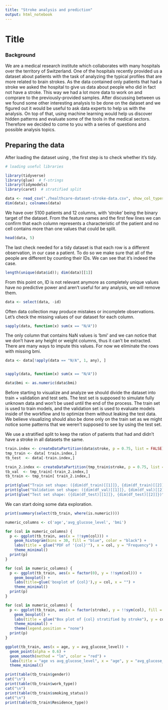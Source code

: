 ```yaml
---
title: "Stroke analysis and prediction"
output: html_notebook
---
```


# Title
### Background
We are a medical research institute which collaborates with many hospitals over the territory of Switzerland.
One of the hospitals recently provided us a dataset about patients with the task of analyzing the typical profiles that are more related to brain strokes. As the data contained only patients that had a stroke we asked the hospital to give us data about people who did in fact not have a stroke. This way we had a lot more data to work on and comprare to the previously-provided samples.
After discussing between us we found some other interesting analysis to be done on the dataset and we figured out it would be useful to ask data experts to help us with the analysis. On top of that, using machine learning would help us discover hidden patterns and evaluate some of the tools in the medical sectors.
Therefore we decided to come to you with a series of questions and possible analysis topics.



## Preparing the data
After loading the dataset using <check slides>, the first step is to check whether it's tidy.

```r
# loading useful libraries

library(tidyverse)
library(glue)  # f-strings
library(tidymodels)
library(caret)  # stratified split
```

```r
data <- read_csv("./healthcare-dataset-stroke-data.csv", show_col_types =FALSE)
dim(data); colnames(data)
```
We have over 5100 patients and 12 columns, with 'stroke' being the binary target of the dataset. 
From the feature names and the first few lines we can confirm that each column represents a characteristic of the patient and no cell contains more than one values that could be split. 

```r
head(data, 5)
```
The last check needed for a tidy dataset is that each row is a different observation, in our case a patient.
To do so we make sure that all of the people are different by counting their IDs. We can see that it's indeed the case.

```r
length(unique(data$id)); dim(data)[[1]]
```
From this point on, ID is not relevant anymore as completely unique values have no predictive power and aren't useful for any analysis, we will remove them.

```r
data <- select(data, -id)
```


Often data collection may produce mistakes or incomplete observations. Let's check the missing values of our dataset for each column.

```r
sapply(data, function(x) sum(x == "N/A"))
```
The only column that contains NaN values is 'bmi' and we can notice that we don't have any height or weight columns, thus it can't be extracted. There are many ways to impute this values.
For now we eliminate the rows with missing bmi.

```r
data <- data[!apply(data == "N/A", 1, any), ]


sapply(data, function(x) sum(x == "N/A"))

data$bmi <- as.numeric(data$bmi)
```

Before starting to visualize and analyze we should divide the dataset into train + validation and test sets.
The test set is supposed to simulate fully unknown data and won't be used until the end of the process. The train set is used to train models, and the validation set is used to evaluate models inside of the workflow and to optimize them without leaking the test data.
We believe visualizing should also be done only on the train set as we might notice some patterns that we weren't supposed to see by using the test set.

We use a stratified split to keep the ration of patients that had and didn't have a stroke in all datasets the same.

```r
train.index <- createDataPartition(data$stroke, p = 0.75, list = FALSE)
tmp_train <- data[ train.index,]
tb_test  <- data[-train.index,]

train_2.index <- createDataPartition(tmp_train$stroke, p = 0.75, list = FALSE)
tb_val  <- tmp_train[-train_2.index,]
tb_train <- tmp_train[ train_2.index,]

print(glue("Train set shape: ({dim(df_train)[[1]]}, {dim(df_train)[[2]]})"))
print(glue("Validation set shape: ({dim(df_val)[[1]]}, {dim(df_val)[[2]]})"))
print(glue("Test set shape: ({dim(df_test)[[1]]}, {dim(df_test)[[2]]})"))
```

We can start doing some data exploration.

```r
print(summary(select(tb_train, where(is.numeric))))
```


```r
numeric_columns <- c('age','avg_glucose_level', 'bmi')

for (col in numeric_columns) {
  p <- ggplot(tb_train, aes(x = !!sym(col))) +
    geom_histogram(bins = 30, fill = "blue", color = "black") +
    labs(title = glue("PDF of '{col}'"), x = col, y = "Frequency") +
    theme_minimal()
  print(p)
}
```
```r
for (col in numeric_columns) {
  p <- ggplot(tb_train, aes(x = factor(0), y = !!sym(col))) +
    geom_boxplot() +
    labs(title=glue('boxplot of {col}'),y = col, x = "") +
    theme_minimal()
  print(p)
}
```

```r
for (col in numeric_columns) {
  p <- ggplot(tb_train, aes(x = factor(stroke), y = !!sym(col), fill = factor(stroke))) +
    geom_boxplot() +
    labs(title = glue("Box plot of {col} stratified by stroke"), y = col, x = "Stroke (0 = False, 1 = True)") +
    theme_minimal() +
    theme(legend.position = "none")
  print(p)
}
```


```r
ggplot(tb_train, aes(x = age, y = avg_glucose_level)) +
  geom_point(alpha = 0.6) +
  geom_smooth(method = "lm", color = "red") +
  labs(title = "age vs avg_glucose_level", x = "age", y = "avg_glucose_level") +
  theme_minimal()
```





```r
print(table(tb_train$gender))
cat("\n")
print(table(tb_train$work_type))
cat("\n")
print(table(tb_train$smoking_status))
cat("\n")
print(table(tb_train$Residence_type))
```



